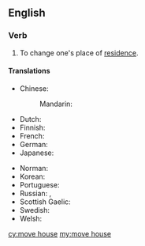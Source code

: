 ==English==

===Verb===
{{head|en|verb|head=[[move]] [[house]]}}

# {{context|idiomatic|lang=en}} To change one's place of [[residence]].

====Translations====
{{trans-top|change place of residence}}
* Chinese:
*: Mandarin: {{t+|cmn|搬家|tr=bānjiā|sc=Hani}}
* Dutch: {{t+|nl|verhuizen}}
* Finnish: {{t+|fi|muuttaa}}
* French: {{t+|fr|déménager}}
* German: {{t+|de|umziehen}}
* Japanese: {{t+|ja|引っ越す|tr=ひっこす, hikkosu|sc=Jpan}}
{{trans-mid}}
* Norman: {{t|nrf|r'muer}}
* Korean: {{t+|ko|이사하다|sc=Kore}}
* Portuguese: {{t|pt|mudar-se}}
* Russian: {{t+|ru|переезжа́ть|impf|sc=Cyrl}}, {{t+|ru|перее́хать|pf|sc=Cyrl}}
* Scottish Gaelic: {{t|gd|imrich}}
* Swedish: {{t+|sv|flytta}}
* Welsh: {{t+|cy|symud tŷ}}
{{trans-bottom}}

[[cy:move house]]
[[my:move house]]